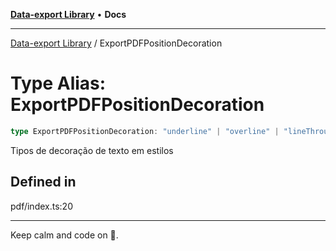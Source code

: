
<Meta title="Libs/Data-export/type-aliases/ExportPDFPositionDecoration" />



[**Data-export Library**](/?path=/docs/libs-data-export-overview--page) • **Docs**

***

[Data-export Library](/?path=/docs/libs-data-export-overview--page) / ExportPDFPositionDecoration

# Type Alias: ExportPDFPositionDecoration

```ts
type ExportPDFPositionDecoration: "underline" | "overline" | "lineThrough";
```

Tipos de decoração de texto em estilos

## Defined in

pdf/index.ts:20


***

Keep calm and code on 🤘.
